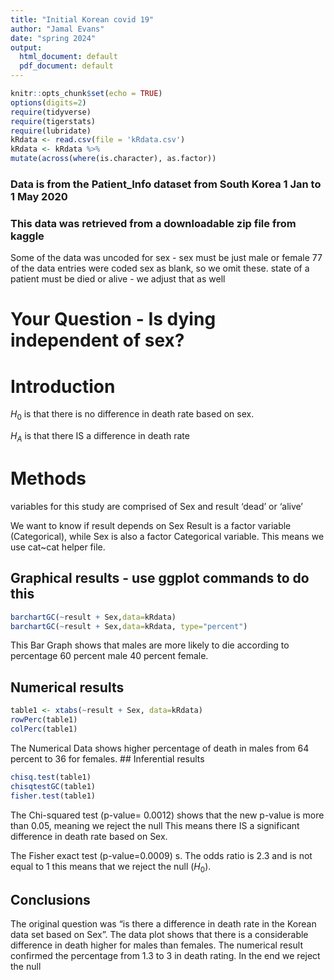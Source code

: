 ```yaml
---
title: "Initial Korean covid 19"
author: "Jamal Evans"
date: "spring 2024"
output:
  html_document: default
  pdf_document: default
---
```


```r
knitr::opts_chunk$set(echo = TRUE)
options(digits=2)
require(tidyverse)
require(tigerstats)
require(lubridate)
kRdata <- read.csv(file = 'kRdata.csv')
kRdata <- kRdata %>%
mutate(across(where(is.character), as.factor))

```
### Data is from the Patient_Info dataset from South Korea 1 Jan to 1 May 2020
### This data was retrieved from a downloadable zip file from kaggle

Some of the data was uncoded for sex - sex must be just male or female
77 of the data entries were coded sex  as blank, so we omit these.
state of a patient must be died or alive - we adjust that as well   
  
# Your Question - Is dying independent of sex?

# Introduction

$H_0$ is that there is no difference in death rate based on sex.

$H_A$ is that there IS a difference in death rate

# Methods
variables for this study are comprised of Sex and result 'dead' or 'alive'

We want to know if result depends on Sex
Result is a factor variable (Categorical), while Sex is also a factor Categorical variable.
This means we use cat~cat helper file.

## Graphical results - use ggplot commands to do this  


```r
barchartGC(~result + Sex,data=kRdata)
barchartGC(~result + Sex,data=kRdata, type="percent")

```

This Bar Graph shows that males are more likely to die according to percentage 60 percent male 40 percent female.
  
## Numerical results

```r
table1 <- xtabs(~result + Sex, data=kRdata)
rowPerc(table1)
colPerc(table1)
```
The Numerical Data shows higher percentage of death in males from 64 percent to 36 for females.
## Inferential results 

```r
chisq.test(table1)
chisqtestGC(table1)
fisher.test(table1)
```

The Chi-squared test (p-value= 0.0012) shows that the new p-value is more than 0.05, meaning we reject the null
This means there IS a significant difference in death rate based on Sex.

The Fisher exact test (p-value=0.0009) s.
The odds ratio is 2.3 and is not equal to 1 this means that we reject the null ($H_0$).

## Conclusions
The original question was "is there a difference in death rate in the Korean data set based on Sex".
The data plot shows that there is a considerable difference in death higher for males than females.
The numerical result confirmed the percentage from 1.3 to 3 in death rating. In the end we reject the null
